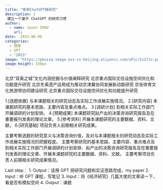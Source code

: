 ```yaml
---
title: "使用ChatGPT做研究"
description: |
 建立一个基于 ChatGPT 的研究习惯
author:
  - name: Jason ZHOU
    url: 
date:  2023-00-00
categories:
  - 随笔
  - GPT
  - "2023"
image: "https://pkuzzq-image.oss-cn-beijing.aliyuncs.com/uPic/SsZ71v.png"
image-height: 150px
---
```


北京“双奥之城”文化内涵挖掘与价值阐释研究
北京重点国际交往设施空间优化和功能提升研究
北京冬奥遗产运用成为推动京津冀协同发展新动能研究
京张体育文化旅游带协同建设研究
北京重点国际交往设施空间优化和功能提升研究


1.[选题依据] 与本课题相关的研究动态及实际工作进展实施情况。
2.[研究内容] 本课题研究的基本思路、主要内容及重点难点。
3.[调研计划] 到相关实际工作部门开展调研的计划安排。
4.[预期成果] 本课题研究拟产出的决策咨询研究报告及在重要报刊发表的理论文章。
5.[参考资料] 开展本课题研究的主要数据、资料、文献。
6.[研究基础] 项目负责人前期相关研究成果。

主要考察选题的研究意义与决策咨询价值，及对与本课题相关的研究动态及实际工作进展实施情况的把握程度。
主要考察研究的基本思路、主要内容、重点难点及到相关实际工作部门开展调研的计划安排、拟产出的决策咨询研究报告及在重要报刊发表的理论文章、开展本课题研究的主要数据、资料、文献。
主要考察项目负责人前期相关研究成果情况。

Last step：
1. Output：该用 GPT 把研究问题和实证思路完成，my paper
2. Input：听 GPT 课程，写笔记
3. Input：将《经济研究》几篇大佬的文章读一下，看是否有模拟空间
4. Output：课题